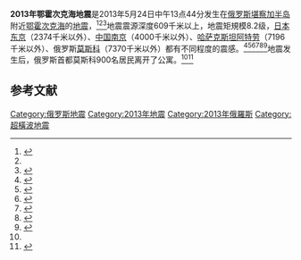 {{noteTA |G1=Earthquake }}
{{Infobox earthquake
| title = 2013年鄂霍次克海地震
| image = 
| image alt =
| imagecaption =震动图
| map2 = {{Location map | Russia Far Eastern Federal District
| relief = yes
| label = 震中
| lat = 54.874
| long = 153.280
| mark = Bullseye1.png
| marksize = 40
| position = bottom
| width = 250
| float = center
| caption = }}
| map2_caption = 震中在俄羅斯遠東聯邦管區的位置
| date = {{Start date|2013|05|24|df=y}}
| magnitude = M<sub>w</sub> 8.3<ref name="USGS">{{cite web | url=http://earthquake.usgs.gov/earthquakes/eventpage/usb000h4jh#summary | title=M8.3 - Sea of Okhotsk | publisher=USGS | date=2013-05-25 | accessdate=2013-05-25 | archive-date=2013-06-05 | archive-url=https://web.archive.org/web/20130605232604/http://earthquake.usgs.gov/earthquakes/eventpage/usb000h4jh#summary | dead-url=no }}</ref>
|depth = 609 km
|location = {{Coord|54.874|N|153.280|E |format=dms |type:event_dim:200km |display=inline,title}}
|type = 
|countries affected = [[俄罗斯|俄罗斯]]
|damage =
|intensity = 
|tsunami = 
|aftershocks = 
|PGA =
|casualties = 
}}
'''2013年鄂霍次克海地震'''是2013年5月24日中午13点44分发生在[[俄罗斯|俄罗斯]][[堪察加半岛|堪察加半岛]]附近[[鄂霍次克海|鄂霍次克海]]的[[地震|地震]]，<ref>{{cite web |url=http://www.yznews.com.cn/news/2013-05/26/content_4438341.htm |title=俄罗斯鄂霍次克海发生强烈地震 镇江市部分市民有震感 |accessdate=2013 |publisher=扬州网 |work= |language=zh-cn |archive-url=https://web.archive.org/web/20160305011130/http://www.yznews.com.cn/news/2013-05/26/content_4438341.htm |archive-date=2016-03-05 |dead-url=yes }}</ref><ref name="USGS"/><ref>{{cite web|url=http://ria.ru/eco/20130524/939183882.html|title=Землетрясение в Охотском море потрясло Москву|accessdate=2013-05-24|publisher=РИА Новости|language=ru|archive-date=2013-05-25|archive-url=https://www.webcitation.org/6Grycz1Ca?url=http://ria.ru/eco/20130524/939183882.html|dead-url=no}}</ref>地震震源深度609千米以上，地震矩規模8.2级，[[日本|日本]][[东京|东京]]（2374千米以外）、[[中华人民共和国|中国]][[南京|南京]]（4000千米以外）、[[哈萨克斯坦|哈萨克斯坦]][[阿特劳|阿特劳]]（7196千米以外）、俄罗斯[[莫斯科|莫斯科]]（7370千米以外）都有不同程度的震感。<ref>{{Cite web |url=http://www.seisvol.kishou.go.jp/eq/shindo_db/db_map/201305/24/A20130524144443410023053386302760156448704106650000080D0005213008400_table.html |title=kishou |accessdate=2013-05-28 |archive-date=2014-03-11 |archive-url=https://web.archive.org/web/20140311193107/http://www.seisvol.kishou.go.jp/eq/shindo_db/db_map/201305/24/A20130524144443410023053386302760156448704106650000080D0005213008400_table.html |dead-url=yes }}</ref><ref>{{Cite web |url=http://news.ifeng.com/mainland/detail_2013_05/25/25697665_0.shtml |title=凤凰网资讯 |accessdate=2013-05-28 |archive-date=2018-10-31 |archive-url=https://web.archive.org/web/20181031005232/http://news.ifeng.com/mainland/detail_2013_05/25/25697665_0.shtml |dead-url=no }}</ref><ref>{{Cite web |url=http://azh.kz/en/news/view/1584 |title=azh |accessdate=2013-05-28 |archive-date=2014-03-11 |archive-url=https://web.archive.org/web/20140311183352/http://azh.kz/en/news/view/1584 |dead-url=no }}</ref><ref name=sakhvesti>{{cite web|url=http://sakhvesti.ru/?div=skr&id=167401|title=В Охотском море произошло мощное землетрясение|accessdate=2013-05-24|publisher=РИА "Сахалин—Курилы"|language=ru|archive-url=https://web.archive.org/web/20130602105334/http://sakhvesti.ru/?div=skr|archive-date=2013-06-02|dead-url=yes}}</ref><ref name="RT quake 729">{{Cite web |url=http://rt.com/news/quake-asia-tsunami-warning-729/ |title=Tremors felt in Moscow as 8.2 quake rattles Russia's Sakhalin region |date=2013-05-25 |accessdate=2013-05-28 |archive-date=2020-11-12 |archive-url=https://web.archive.org/web/20201112032747/https://www.rt.com/news/quake-asia-tsunami-warning-729/ |dead-url=no }}</ref><ref>{{Cite web |url=http://www.jiji.com/jc/c?g=int_30&k=2013052400582 |title=Jiji |accessdate=2013-05-28 |archive-date=2013-06-25 |archive-url=https://archive.is/20130625134544/http://www.jiji.com/jc/c?g=int_30&k=2013052400582 |dead-url=no }}</ref>地震发生后，俄罗斯首都莫斯科900名居民离开了公寓。<ref name="RT quake 729"></ref><ref>{{Cite web |url=http://english.ruvr.ru/2013_05_24/New-earthquake-in-Okhotsk-Sea-magnitude-6-8/ |title=english |access-date=2013-05-28 |archive-url=https://web.archive.org/web/20130529083849/http://english.ruvr.ru/2013_05_24/New-earthquake-in-Okhotsk-Sea-magnitude-6-8/ |archive-date=2013-05-29 |dead-url=yes }}</ref>

==参考文献==
{{reflist}}

{{2013年地震}}

[[Category:俄罗斯地震|Category:俄罗斯地震]]
[[Category:2013年地震|Category:2013年地震]]
[[Category:2013年俄羅斯|Category:2013年俄羅斯]]
[[Category:超橫波地震|Category:超橫波地震]]